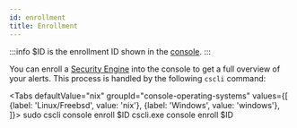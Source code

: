 ```yaml
---
id: enrollment
title: Enrollment
---
```



:::info
$ID is the enrollment ID shown in the [console](https://app.crowdsec.net/).
:::

You can enroll a [Security Engine](/getting_started/getting_started.md) into the console to get a full overview of your alerts. This process is handled by the following `cscli` command:

<Tabs
  defaultValue="nix"
  groupId="console-operating-systems"
  values={[
    {label: 'Linux/Freebsd', value: 'nix'},
    {label: 'Windows', value: 'windows'},
  ]}>
  <TabItem value="nix">
    <CodeBlock className="language-bash">sudo cscli console enroll $ID</CodeBlock>
  </TabItem>
  <TabItem value="windows">
    <CodeBlock className="language-bash">cscli.exe console enroll $ID</CodeBlock>
  </TabItem>
</Tabs>